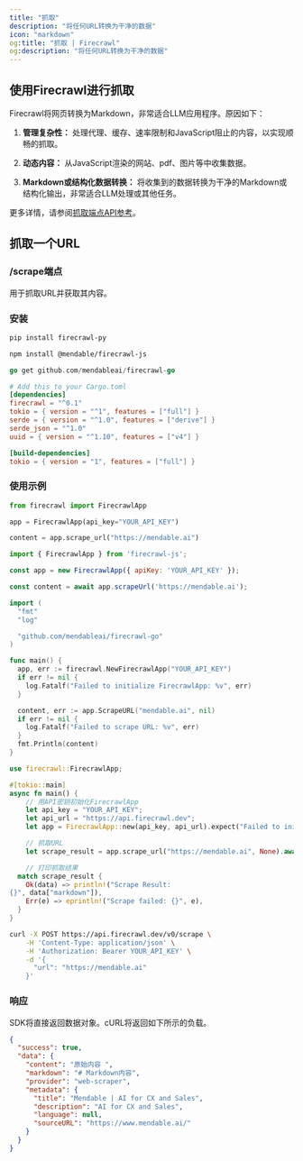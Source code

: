 ```yaml
---
title: "抓取"
description: "将任何URL转换为干净的数据"
icon: "markdown"
og:title: "抓取 | Firecrawl"
og:description: "将任何URL转换为干净的数据"
---
```


## 使用Firecrawl进行抓取

Firecrawl将网页转换为Markdown，非常适合LLM应用程序。原因如下：

1. **管理复杂性：**
   处理代理、缓存、速率限制和JavaScript阻止的内容，以实现顺畅的抓取。

2. **动态内容：**
   从JavaScript渲染的网站、pdf、图片等中收集数据。

3. **Markdown或结构化数据转换：**
   将收集到的数据转换为干净的Markdown或结构化输出，非常适合LLM处理或其他任务。

更多详情，请参阅[抓取端点API参考](https://docs.firecrawl.dev/api-reference/endpoint/scrape)。


## 抓取一个URL

### /scrape端点

用于抓取URL并获取其内容。

### 安装

<CodeGroup>

```bash Python
pip install firecrawl-py
```

```bash JavaScript
npm install @mendable/firecrawl-js
```

```go Go
go get github.com/mendableai/firecrawl-go
```

```toml Rust
# Add this to your Cargo.toml
[dependencies]
firecrawl = "^0.1"
tokio = { version = "^1", features = ["full"] }
serde = { version = "^1.0", features = ["derive"] }
serde_json = "^1.0"
uuid = { version = "^1.10", features = ["v4"] }

[build-dependencies]
tokio = { version = "1", features = ["full"] }
```

</CodeGroup>

### 使用示例

<CodeGroup>

```python Python
from firecrawl import FirecrawlApp

app = FirecrawlApp(api_key="YOUR_API_KEY")

content = app.scrape_url("https://mendable.ai")
```

```JavaScript JavaScript
import { FirecrawlApp } from 'firecrawl-js';

const app = new FirecrawlApp({ apiKey: 'YOUR_API_KEY' });

const content = await app.scrapeUrl('https://mendable.ai');
```

```go Go
import (
  "fmt"
  "log"

  "github.com/mendableai/firecrawl-go"
)

func main() {
  app, err := firecrawl.NewFirecrawlApp("YOUR_API_KEY")
  if err != nil {
    log.Fatalf("Failed to initialize FirecrawlApp: %v", err)
  }

  content, err := app.ScrapeURL("mendable.ai", nil)
  if err != nil {
    log.Fatalf("Failed to scrape URL: %v", err)
  }
  fmt.Println(content)
}
```

```rust Rust
use firecrawl::FirecrawlApp;

#[tokio::main]
async fn main() {
    // 用API密钥初始化FirecrawlApp
    let api_key = "YOUR_API_KEY";
    let api_url = "https://api.firecrawl.dev";
    let app = FirecrawlApp::new(api_key, api_url).expect("Failed to initialize FirecrawlApp");

    // 抓取URL
    let scrape_result = app.scrape_url("https://mendable.ai", None).await;

    // 打印抓取结果
  match scrape_result {
    Ok(data) => println!("Scrape Result:
{}", data["markdown"]),
    Err(e) => eprintln!("Scrape failed: {}", e),
  }
}
```

```bash cURL
curl -X POST https://api.firecrawl.dev/v0/scrape \
    -H 'Content-Type: application/json' \
    -H 'Authorization: Bearer YOUR_API_KEY' \
    -d '{
      "url": "https://mendable.ai"
    }'
```

</CodeGroup>

### 响应

SDK将直接返回数据对象。cURL将返回如下所示的负载。

```json
{
  "success": true,
  "data": {
    "content": "原始内容 ",
    "markdown": "# Markdown内容",
    "provider": "web-scraper",
    "metadata": {
      "title": "Mendable | AI for CX and Sales",
      "description": "AI for CX and Sales",
      "language": null,
      "sourceURL": "https://www.mendable.ai/"
    }
  }
}
```